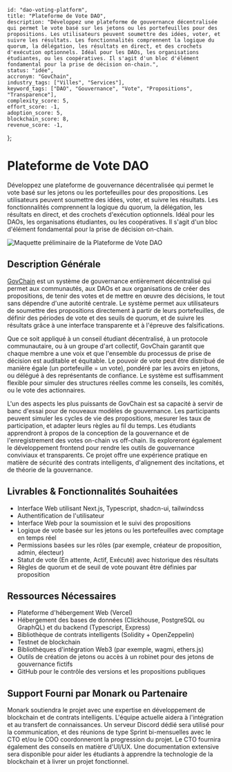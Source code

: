     id: "dao-voting-platform",
    title: "Plateforme de Vote DAO",
    description: "Développez une plateforme de gouvernance décentralisée qui permet le vote basé sur les jetons ou les portefeuilles pour des propositions. Les utilisateurs peuvent soumettre des idées, voter, et suivre les résultats. Les fonctionnalités comprennent la logique du quorum, la délégation, les résultats en direct, et des crochets d'exécution optionnels. Idéal pour les DAOs, les organisations étudiantes, ou les coopératives. Il s'agit d'un bloc d'élément fondamental pour la prise de décision on-chain.",
    status: "idée",
    accronym: "GovChain",
    industry_tags: ["Villes", "Services"],
    keyword_tags: ["DAO", "Gouvernance", "Vote", "Propositions", "Transparence"],
    complexity_score: 5,
    effort_score: -1,
    adoption_score: 5,
    blockchain_score: 8,
    revenue_score: -1,
};

# Plateforme de Vote DAO

Développez une plateforme de gouvernance décentralisée qui permet le vote basé sur les jetons ou les portefeuilles pour des propositions. Les utilisateurs peuvent soumettre des idées, voter, et suivre les résultats. Les fonctionnalités comprennent la logique du quorum, la délégation, les résultats en direct, et des crochets d'exécution optionnels. Idéal pour les DAOs, les organisations étudiantes, ou les coopératives. Il s'agit d'un bloc d'élément fondamental pour la prise de décision on-chain.

![Maquette préliminaire de la Plateforme de Vote DAO](/images/project/dao-voting-platform.jpg)

## Description Générale

[GovChain](https://govchain.monark.io) est un système de gouvernance entièrement décentralisé qui permet aux communautés, aux DAOs et aux organisations de créer des propositions, de tenir des votes et de mettre en œuvre des décisions, le tout sans dépendre d'une autorité centrale. Le système permet aux utilisateurs de soumettre des propositions directement à partir de leurs portefeuilles, de définir des périodes de vote et des seuils de quorum, et de suivre les résultats grâce à une interface transparente et à l'épreuve des falsifications.

Que ce soit appliqué à un conseil étudiant décentralisé, à un protocole communautaire, ou à un groupe d'art collectif, GovChain garantit que chaque membre a une voix et que l'ensemble du processus de prise de décision est auditable et équitable. Le pouvoir de vote peut être distribué de manière égale (un portefeuille = un vote), pondéré par les avoirs en jetons, ou délégué à des représentants de confiance. Le système est suffisamment flexible pour simuler des structures réelles comme les conseils, les comités, ou le vote des actionnaires.

L'un des aspects les plus puissants de GovChain est sa capacité à servir de banc d'essai pour de nouveaux modèles de gouvernance. Les participants peuvent simuler les cycles de vie des propositions, mesurer les taux de participation, et adapter leurs règles au fil du temps. Les étudiants apprendront à propos de la conception de la gouvernance et de l'enregistrement des votes on-chain vs off-chain. Ils exploreront également le développement frontend pour rendre les outils de gouvernance conviviaux et transparents. Ce projet offre une expérience pratique en matière de sécurité des contrats intelligents, d'alignement des incitations, et de théorie de la gouvernance.

## Livrables & Fonctionnalités Souhaitées

- Interface Web utilisant Next.js, Typescript, shadcn-ui, tailwindcss
- Authentification de l'utilisateur
- Interface Web pour la soumission et le suivi des propositions
- Logique de vote basée sur les jetons ou les portefeuilles avec comptage en temps réel
- Permissions basées sur les rôles (par exemple, créateur de proposition, admin, électeur)
- Statut de vote (En attente, Actif, Exécuté) avec historique des résultats
- Règles de quorum et de seuil de vote pouvant être définies par proposition

## Ressources Nécessaires

- Plateforme d'hébergement Web (Vercel)
- Hébergement des bases de données (Clickhouse, PostgreSQL ou GraphQL) et du backend (Typescript, Express)
- Bibliothèque de contrats intelligents (Solidity + OpenZeppelin)
- Testnet de blockchain
- Bibliothèques d'intégration Web3 (par exemple, wagmi, ethers.js)
- Outils de création de jetons ou accès à un robinet pour des jetons de gouvernance fictifs
- GitHub pour le contrôle des versions et les propositions publiques

## Support Fourni par Monark ou Partenaire

Monark soutiendra le projet avec une expertise en développement de blockchain et de contrats intelligents. L'équipe actuelle aidera à l'intégration et au transfert de connaissances. Un serveur Discord dédié sera utilisé pour la communication, et des réunions de type Sprint bi-mensuelles avec le CTO et/ou le COO coordonneront la progression du projet. Le CTO fournira également des conseils en matière d'UI/UX. Une documentation extensive sera disponible pour aider les étudiants à apprendre la technologie de la blockchain et à livrer un projet fonctionnel.